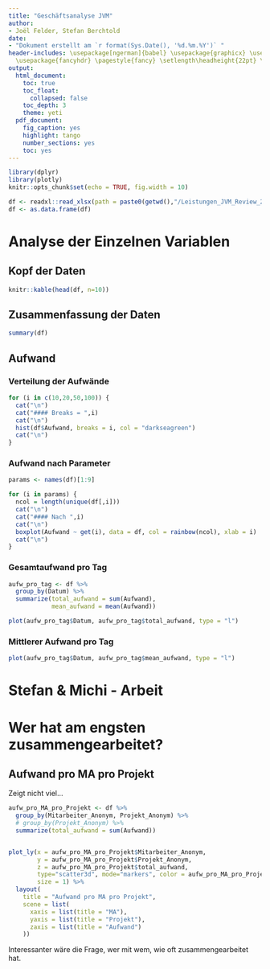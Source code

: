 ---
title: "Geschäftsanalyse JVM"
author:
- Joël Felder, Stefan Berchtold
date:
- "Dokument erstellt am `r format(Sys.Date(), '%d.%m.%Y')` "
header-includes: \usepackage[ngerman]{babel} \usepackage{graphicx} \usepackage{float}
  \usepackage{fancyhdr} \pagestyle{fancy} \setlength\headheight{22pt} \fancyhead[L]{\includegraphics[width=3cm]{../pics/logo.png}}
output:
  html_document:
    toc: true
    toc_float:
      collapsed: false
    toc_depth: 3
    theme: yeti
  pdf_document:
    fig_caption: yes
    highlight: tango
    number_sections: yes
    toc: yes
---
```{r setup, include=FALSE}
library(dplyr)
library(plotly)
knitr::opts_chunk$set(echo = TRUE, fig.width = 10)
```

```{r import}
df <- readxl::read_xlsx(path = paste0(getwd(),"/Leistungen_JVM_Review_2019.xlsx"))
df <- as.data.frame(df)
```


# Analyse der Einzelnen Variablen 

## Kopf der Daten
```{r head of data}
knitr::kable(head(df, n=10))
```

## Zusammenfassung der Daten
```{r summary}
summary(df)
```


## Aufwand

### Verteilung der Aufwände {.tabset}
```{r, results='asis'}
for (i in c(10,20,50,100)) {
  cat("\n")
  cat("#### Breaks = ",i)
  cat("\n")
  hist(df$Aufwand, breaks = i, col = "darkseagreen")
  cat("\n")
}
```


### Aufwand nach Parameter {.tabset}

```{r, results='asis', fig.height= 8, fig.width= 14}
params <- names(df)[1:9]

for (i in params) {
  ncol = length(unique(df[,i]))
  cat("\n")
  cat("#### Nach ",i)
  cat("\n")
  boxplot(Aufwand ~ get(i), data = df, col = rainbow(ncol), xlab = i)
  cat("\n")
}
```

### Gesamtaufwand pro Tag 
```{r}
aufw_pro_tag <- df %>% 
  group_by(Datum) %>% 
  summarize(total_aufwand = sum(Aufwand), 
            mean_aufwand = mean(Aufwand))

plot(aufw_pro_tag$Datum, aufw_pro_tag$total_aufwand, type = "l")
```

### Mittlerer Aufwand pro Tag
```{r}
plot(aufw_pro_tag$Datum, aufw_pro_tag$mean_aufwand, type = "l")
```



# Stefan & Michi - Arbeit 

# Wer hat am engsten zusammengearbeitet? 

## Aufwand pro MA pro Projekt
Zeigt nicht viel...
```{r}
aufw_pro_MA_pro_Projekt <- df %>% 
  group_by(Mitarbeiter_Anonym, Projekt_Anonym) %>% 
  # group_by(Projekt_Anonym) %>%
  summarize(total_aufwand = sum(Aufwand))


plot_ly(x = aufw_pro_MA_pro_Projekt$Mitarbeiter_Anonym, 
        y = aufw_pro_MA_pro_Projekt$Projekt_Anonym, 
        z = aufw_pro_MA_pro_Projekt$total_aufwand,
        type="scatter3d", mode="markers", color = aufw_pro_MA_pro_Projekt$total_aufwand,
        size = 1) %>%
  layout(
    title = "Aufwand pro MA pro Projekt",
    scene = list(
      xaxis = list(title = "MA"),
      yaxis = list(title = "Projekt"),
      zaxis = list(title = "Aufwand")
    ))
```

Interessanter wäre die Frage, wer mit wem, wie oft zusammengearbeitet hat. 
